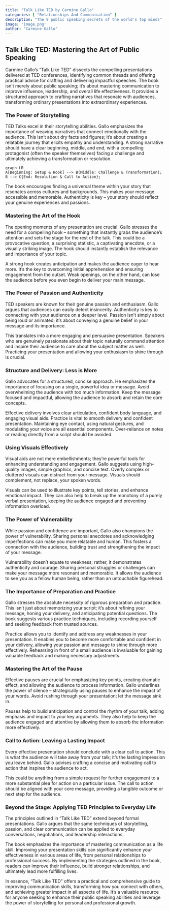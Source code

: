 ```yaml
---
title: "Talk Like TED by Carmine Gallo"
categories: [ "Relationships And Communication" ]
description: "The 9 public speaking secrets of the world's top minds"
image: 'image.png'
author: "Carmine Gallo"
---
```

## Talk Like TED: Mastering the Art of Public Speaking

Carmine Gallo's "Talk Like TED" dissects the compelling presentations delivered at TED conferences, identifying common threads and offering practical advice for crafting and delivering impactful speeches. The book isn't merely about public speaking; it's about mastering communication to improve influence, leadership, and overall life effectiveness.  It provides a structured approach to crafting narratives that resonate with audiences, transforming ordinary presentations into extraordinary experiences.


### The Power of Storytelling

TED Talks excel in their storytelling abilities. Gallo emphasizes the importance of weaving narratives that connect emotionally with the audience.  This isn't about dry facts and figures; it's about creating a relatable journey that elicits empathy and understanding.  A strong narrative should have a clear beginning, middle, and end, with a compelling protagonist (often the speaker themselves) facing a challenge and ultimately achieving a transformation or resolution.

```mermaid
graph LR
A[Beginning: Setup & Hook] --> B(Middle: Challenge & Transformation);
B --> C{End: Resolution & Call to Action};
```

The book encourages finding a universal theme within your story that resonates across cultures and backgrounds. This makes your message accessible and memorable.  Authenticity is key – your story should reflect your genuine experiences and passions.


### Mastering the Art of the Hook

The opening moments of any presentation are crucial. Gallo stresses the need for a compelling hook – something that instantly grabs the audience's attention and sets the stage for the rest of the talk. This could be a provocative question, a surprising statistic, a captivating anecdote, or a visually striking image.  The hook should instantly establish the relevance and importance of your topic.

A strong hook creates anticipation and makes the audience eager to hear more.  It's the key to overcoming initial apprehension and ensuring engagement from the outset.  Weak openings, on the other hand, can lose the audience before you even begin to deliver your main message.


### The Power of Passion and Authenticity

TED speakers are known for their genuine passion and enthusiasm.  Gallo argues that audiences can easily detect insincerity.  Authenticity is key to connecting with your audience on a deeper level.   Passion isn't simply about being loud or animated; it's about conveying a genuine belief in your message and its importance.

This translates into a more engaging and persuasive presentation.   Speakers who are genuinely passionate about their topic naturally command attention and inspire their audience to care about the subject matter as well.  Practicing your presentation and allowing your enthusiasm to shine through is crucial.


### Structure and Delivery: Less is More

Gallo advocates for a structured, concise approach.  He emphasizes the importance of focusing on a single, powerful idea or message.  Avoid overwhelming the audience with too much information.  Keep the message focused and impactful, allowing the audience to absorb and retain the core concepts.

Effective delivery involves clear articulation, confident body language, and engaging visual aids. Practice is vital to smooth delivery and confident presentation.  Maintaining eye contact, using natural gestures, and modulating your voice are all essential components.  Over-reliance on notes or reading directly from a script should be avoided.


###  Using Visuals Effectively

Visual aids are not mere embellishments; they're powerful tools for enhancing understanding and engagement.  Gallo suggests using high-quality images, simple graphics, and concise text.  Overly complex or cluttered visuals can distract from your message.  Visuals should complement, not replace, your spoken words.

Visuals can be used to illustrate key points, tell stories, and enhance emotional impact.  They can also help to break up the monotony of a purely verbal presentation, keeping the audience engaged and preventing information overload.


###  The Power of Vulnerability

While passion and confidence are important, Gallo also champions the power of vulnerability. Sharing personal anecdotes and acknowledging imperfections can make you more relatable and human. This fosters a connection with the audience, building trust and strengthening the impact of your message.

Vulnerability doesn't equate to weakness; rather, it demonstrates authenticity and courage.  Sharing personal struggles or challenges can make your message more resonant and memorable.  It allows the audience to see you as a fellow human being, rather than an untouchable figurehead.


### The Importance of Preparation and Practice

Gallo stresses the absolute necessity of rigorous preparation and practice.  This isn't just about memorizing your script; it's about refining your message, honing your delivery, and anticipating potential questions. The book suggests various practice techniques, including recording yourself and seeking feedback from trusted sources.

Practice allows you to identify and address any weaknesses in your presentation.  It enables you to become more comfortable and confident in your delivery, allowing your passion and message to shine through more effectively.  Rehearsing in front of a small audience is invaluable for gaining valuable feedback and making necessary adjustments.


###  Mastering the Art of the Pause

Effective pauses are crucial for emphasizing key points, creating dramatic effect, and allowing the audience to process information.   Gallo underlines the power of silence – strategically using pauses to enhance the impact of your words.  Avoid rushing through your presentation; let the message sink in.

Pauses help to build anticipation and control the rhythm of your talk, adding emphasis and impact to your key arguments.  They also help to keep the audience engaged and attentive by allowing them to absorb the information more effectively.


###  Call to Action: Leaving a Lasting Impact

Every effective presentation should conclude with a clear call to action.  This is what the audience will take away from your talk; it's the lasting impression you leave behind.   Gallo advises crafting a concise and motivating call to action that inspires the audience to act.

This could be anything from a simple request for further engagement to a more substantial plea for action on a particular issue.  The call to action should be aligned with your core message, providing a tangible outcome or next step for the audience.


###  Beyond the Stage: Applying TED Principles to Everyday Life

The principles outlined in "Talk Like TED" extend beyond formal presentations.  Gallo argues that the same techniques of storytelling, passion, and clear communication can be applied to everyday conversations, negotiations, and leadership interactions.

The book emphasizes the importance of mastering communication as a life skill.   Improving your presentation skills can significantly enhance your effectiveness in various areas of life, from personal relationships to professional success.  By implementing the strategies outlined in the book, readers can improve their influence, build stronger relationships, and ultimately lead more fulfilling lives.


In essence, "Talk Like TED" offers a practical and comprehensive guide to improving communication skills, transforming how you connect with others, and achieving greater impact in all aspects of life.  It's a valuable resource for anyone seeking to enhance their public speaking abilities and leverage the power of storytelling for personal and professional growth.

